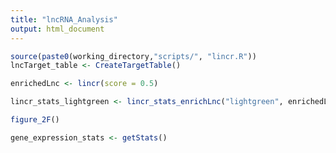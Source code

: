---
title: "lncRNA_Analysis"
output: html_document
---
```{r}
source(paste0(working_directory,"scripts/", "lincr.R"))
lncTarget_table <- CreateTargetTable()

enrichedLnc <- lincr(score = 0.5)

lincr_stats_lightgreen <- lincr_stats_enrichLnc("lightgreen", enrichedLnc, corr_cut_off = 0.3)

figure_2F()

gene_expression_stats <- getStats()
```

